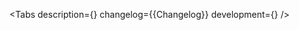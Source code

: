 

<Meta of={Stories} />

<ComponentHeader
    name='Grid'
    children='Используется для создания лейаута.'
/>

<Tabs
    description={<Description />}
    changelog={<Markdown>{Changelog}</Markdown>}
    development={<Development />}
/>
